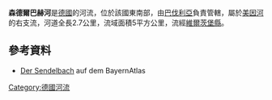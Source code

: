 {{Coord|49.835696|N|9.868717|E|display=title}}

'''森德爾巴赫河'''是[[德國|德國]]的河流，位於該國東南部，由[[巴伐利亞|巴伐利亞]]負責管轄，屬於[[美因河|美因河]]的右支流，河道全長2.7公里，流域面積5平方公里，流經[[維爾茨堡縣|維爾茨堡縣]]。

==參考資料==
* [http://geoportal.bayern.de/bayernatlas/default?lon=4348046.0&lat=5524907.5&zoom=10&base=951 Der Sendelbach] auf dem BayernAtlas

{{Germany-geo-stub}}
[[Category:德國河流|Category:德國河流]]